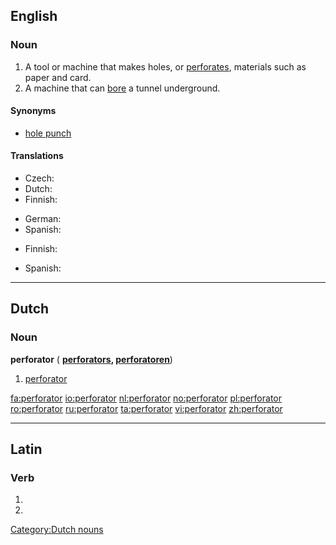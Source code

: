 ==English==

===Noun===
{{en-noun}}

# A tool or machine that makes holes, or [[perforate]]s, materials such as paper and card.
# A machine that can [[bore]] a tunnel underground.

====Synonyms====
* [[hole punch]]

====Translations====
{{trans-top|tool that makes holes}}
* Czech: {{t-|cs|děrovačka|f}}
* Dutch: {{t+|nl|perforator|m}}
* Finnish: {{t+|fi|rei'itin}}
{{trans-mid}}
* German: {{t+|de|Locher|m}}
* Spanish: {{t-|es|máquina perforadora|f}}
{{trans-bottom}}

{{trans-top|machine that bores}}
* Finnish: {{t+|fi|pora}}
{{trans-mid}}
* Spanish: {{t-|es|máquina perforadora|f}}
{{trans-bottom}}

----

==Dutch==

===Noun===
'''perforator''' ({{plural}} '''[[perforators]], [[perforatoren]]''')

# [[#Dutch|perforator]]

[[Category:Dutch nouns]]

[[fa:perforator]]
[[io:perforator]]
[[nl:perforator]]
[[no:perforator]]
[[pl:perforator]]
[[ro:perforator]]
[[ru:perforator]]
[[ta:perforator]]
[[vi:perforator]]
[[zh:perforator]]

----
==Latin==

===Verb===
{{la-verb-form|perforātor}}

# {{conjugation of|perforo|perforō|2|s|fut|pass|imp|lang=la}}
# {{conjugation of|perforo|perforō|3|s|fut|pass|imp|lang=la}}
{{count page|[[Wiktionary:Page count]]}}
{{rfc-auto}}